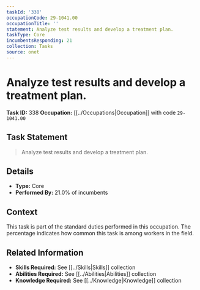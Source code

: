 ```yaml
---
taskId: '338'
occupationCode: 29-1041.00
occupationTitle: ''
statement: Analyze test results and develop a treatment plan.
taskType: Core
incumbentsResponding: 21
collection: Tasks
source: onet
---
```

# Analyze test results and develop a treatment plan.

**Task ID:** 338
**Occupation:** [[../Occupations|Occupation]] with code `29-1041.00`

## Task Statement

> Analyze test results and develop a treatment plan.

## Details

- **Type:** Core
- **Performed By:** 21.0% of incumbents

## Context

This task is part of the standard duties performed in this occupation. The percentage indicates how common this task is among workers in the field.

## Related Information

- **Skills Required:** See [[../Skills|Skills]] collection
- **Abilities Required:** See [[../Abilities|Abilities]] collection
- **Knowledge Required:** See [[../Knowledge|Knowledge]] collection
